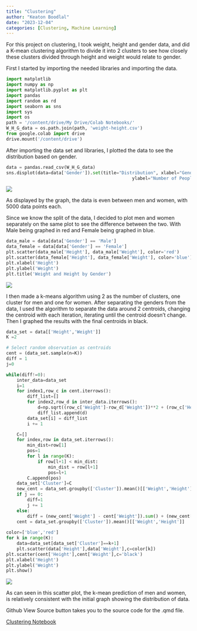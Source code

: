 ```yaml
---
title: "Clustering"
author: "Keaton Boodlal"
date: "2023-12-04"
categories: [Clustering, Machine Learning]
---
```


For this project on clustering, I took weight, height and gender data, and did a K-mean clustering algorithm to divide it into 2 clusters to see how closely these clusters divided through height and weight would relate to gender.

First I started by importing the needed libraries and importing the data.

``` python
import matplotlib
import numpy as np
import matplotlib.pyplot as plt
import pandas
import random as rd
import seaborn as sns
import sys
import os
path = '/content/drive/My Drive/Colab Notebooks/'
W_H_G_data = os.path.join(path, 'weight-height.csv')
from google.colab import drive
drive.mount('/content/drive')
```

After importing the data set and libraries, I plotted the data to see the distribution based on gender.

``` python
data = pandas.read_csv(W_H_G_data)
sns.displot(data=data['Gender']).set(title="Distribution", xlabel="Gender",
                                                ylabel="Number of People")
```

![](distribution.jpg)

As displayed by the graph, the data is even between men and women, with 5000 data points each.

Since we know the split of the data, I decided to plot men and women separately on the same plot to see the difference between the two. With Male being graphed in red and Female being graphed in blue.

``` python
data_male = data[data['Gender'] == 'Male']
data_female = data[data['Gender'] == 'Female']
plt.scatter(data_male['Height'], data_male['Weight'], color='red')
plt.scatter(data_female['Height'], data_female['Weight'], color='blue')
plt.xlabel('Height')
plt.ylabel('Weight')
plt.title('Weight and Height by Gender')
```

![](clustering.jpg)

I then made a k-means algorithm using 2 as the number of clusters, one cluster for men and one for women. After separating the genders from the data, I used the algorithm to separate the data around 2 centroids, changing the centroid with each iteration, iterating until the centroid doesn't change. Then I graphed the results with the final centroids in black.

``` python
data_set = data[['Height','Weight']]
K =2

# Select random observation as centroids
cent = (data_set.sample(n=K))
diff = 1
j=0

while(diff!=0):
    inter_data=data_set
    i=1
    for index1,row_c in cent.iterrows():
        diff_list=[]
        for index2,row_d in inter_data.iterrows():
            d=np.sqrt((row_c['Weight']-row_d['Weight'])**2 + (row_c['Height']-row_d['Height'])**2)
            diff_list.append(d)
        data_set[i] = diff_list
        i += 1

    C=[]
    for index,row in data_set.iterrows():
        min_dist=row[1]
        pos=1
        for l in range(K):
            if row[l+1] < min_dist:
                min_dist = row[l+1]
                pos=l+1
        C.append(pos)
    data_set['Cluster']=C
    new_cent = data_set.groupby(['Cluster']).mean()[['Weight','Height']]
    if j == 0:
        diff=1
        j += 1
    else:
        diff = (new_cent['Weight'] - cent['Weight']).sum() + (new_cent['Height'] - cent['Height']).sum()
    cent = data_set.groupby(['Cluster']).mean()[['Weight','Height']]
    
color=['blue','red']
for k in range(K):
    data=data_set[data_set['Cluster']==k+1]
    plt.scatter(data['Height'],data['Weight'],c=color[k])
plt.scatter(cent['Height'],cent['Weight'],c='black')
plt.xlabel('Height')
plt.ylabel('Weight')
plt.show()
```

![](KMeansClustering.jpg)

As can seen in this scatter plot, the k-mean prediction of men and women, is relatively consistent with the initial graph showing the distribution of data.

Github View Source button takes you to the source code for the .qmd file.

[Clustering Notebook](https://github.com/kboodlal/Machine_Learning_Blog_Code/blob/master/Clustering.ipynb)
